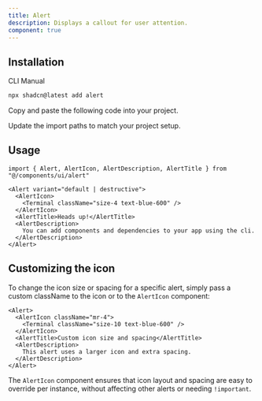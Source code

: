 ```yaml
---
title: Alert
description: Displays a callout for user attention.
component: true
---
```


<ComponentPreview
  name="alert-demo"
  title="An alert with an icon, title and description."
  description="An alert with an icon, title and description. The title says 'Heads up!' and the description is 'You can add components to your app using the cli.'."
/>

## Installation

<CodeTabs>

<TabsList>
  <TabsTrigger value="cli">CLI</TabsTrigger>
  <TabsTrigger value="manual">Manual</TabsTrigger>
</TabsList>
<TabsContent value="cli">

```bash
npx shadcn@latest add alert
```

</TabsContent>

<TabsContent value="manual">

<Steps>

<Step>Copy and paste the following code into your project.</Step>

<ComponentSource name="alert" title="components/ui/alert.tsx" />

<Step>Update the import paths to match your project setup.</Step>

</Steps>

</TabsContent>

## Usage

```tsx showLineNumbers
import { Alert, AlertIcon, AlertDescription, AlertTitle } from "@/components/ui/alert"
```

```tsx showLineNumbers
<Alert variant="default | destructive">
  <AlertIcon>
    <Terminal className="size-4 text-blue-600" />
  </AlertIcon>
  <AlertTitle>Heads up!</AlertTitle>
  <AlertDescription>
    You can add components and dependencies to your app using the cli.
  </AlertDescription>
</Alert>
```

## Customizing the icon

To change the icon size or spacing for a specific alert, simply pass a custom className to the icon or to the `AlertIcon` component:

```tsx
<Alert>
  <AlertIcon className="mr-4">
    <Terminal className="size-10 text-blue-600" />
  </AlertIcon>
  <AlertTitle>Custom icon size and spacing</AlertTitle>
  <AlertDescription>
    This alert uses a larger icon and extra spacing.
  </AlertDescription>
</Alert>
```

The `AlertIcon` component ensures that icon layout and spacing are easy to override per instance, without affecting other alerts or needing `!important`.
